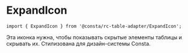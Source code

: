 
# ExpandIcon

```tsx
import { ExpandIcon } from '@consta/rc-table-adapter/ExpandIcon';
```

Эта иконка нужна, чтобы показывать скрытые элементы таблицы и скрывать их. Стилизована для дизайн-системы Consta.

<ExpandIconExample />
